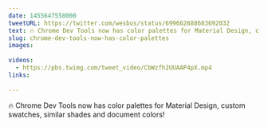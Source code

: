 ```yaml
---
date: 1455647558000
tweetURL: https://twitter.com/wesbos/status/699662688683692032
text: 🔥 Chrome Dev Tools now has color palettes for Material Design, custom swatches, similar shades and document colors! 
slug: chrome-dev-tools-now-has-color-palettes
images:
  
videos:
  - https://pbs.twimg.com/tweet_video/CbWzfh2UUAAP4pX.mp4
links:
  
---
```

🔥 Chrome Dev Tools now has color palettes for Material Design, custom swatches, similar shades and document colors!
